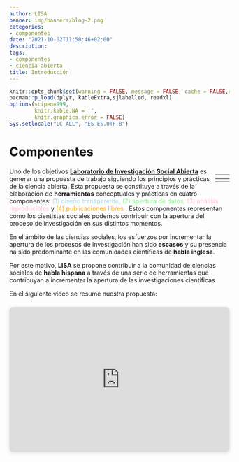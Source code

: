 ```yaml
---
author: LISA
banner: img/banners/blog-2.png
categories:
- componentes
date: "2021-10-02T11:50:46+02:00"
description:
tags:
- componentes
- ciencia abierta
title: Introducción
---
```

<link rel="stylesheet" href="https://cdn.jsdelivr.net/gh/jpswalsh/academicons@1/css/academicons.min.css">


```r
knitr::opts_chunk$set(warning = FALSE, message = FALSE, cache = FALSE,echo = F)
pacman::p_load(dplyr, kableExtra,sjlabelled, readxl)
options(scipen=999,
        knitr.kable.NA = '',
        knitr.graphics.error = FALSE)
Sys.setlocale("LC_ALL", "ES_ES.UTF-8")
```
<style>
.disegno{color: lightblue;}
.datos{color: lightgreen;}
.repro{color: pink;}
.publibres{color: orange;}
</style>

# Componentes

<div style="float: right;">

| <i class="ai ai-preregistered ai-9x" style="color:lightblue; "></i> | <i class="ai ai-open-data ai-9x" style="color:lightgreen;;"></i>      |
|----------------------------------------------------------------------------------|-----------------------------------------------------------------------------------|
| <i class="ai ai-open-materials ai-9x" style="color:pink;"></i>      | <i class="ai ai-open-access-square ai-9x" style="color:orange;"></i> |

</div>

Uno de los objetivos [**Laboratorio de Investigación Social Abierta** ]() es generar una propuesta de trabajo siguiendo los principios y prácticas de la ciencia abierta. Esta propuesta se constituye a través de la elaboración de **herramientas** conceptuales y prácticas en cuatro componentes: <span class="disegno">(1) diseño transparente, </span>  <span class="datos"> (2) apertura de datos,  </span> <span class="repro"> (3) análisis reproducibles </span> y <span class="publibres"> (4) publicaciones libres </span>. Estos componentes representan cómo los cientistas sociales podemos contribuir con la apertura del proceso de investigación en sus distintos momentos.

En el ámbito de las ciencias sociales, los esfuerzos por incrementar la apertura de los procesos de investigación han sido **escasos** y su presencia ha sido predominante en las comunidades científicas de **habla inglesa**.  

Por este motivo, **LISA** se propone contribuir a la comunidad de ciencias sociales de **habla hispana** a través de una serie de herramientas que contribuyan a incrementar la apertura de las investigaciones científicas.

En el siguiente video se resume nuestra propuesta:

<div style="position: relative; width: 100%; height: 0; padding-top: 56.2500%;
 padding-bottom: 48px; box-shadow: 0 2px 8px 0 rgba(63,69,81,0.16); margin-top: 1.6em; margin-bottom: 0.9em; overflow: hidden;
 border-radius: 8px; will-change: transform;">
  <iframe loading="lazy" style="position: absolute; width: 100%; height: 100%; top: 0; left: 0; border: none; padding: 0;margin: 0;"
    src="https:&#x2F;&#x2F;www.canva.com&#x2F;design&#x2F;DAEvRIXYTBI&#x2F;watch?embed">
  </iframe>
</div>
<a href="https:&#x2F;&#x2F;www.canva.com&#x2F;design&#x2F;DAEvRIXYTBI&#x2F;watch?utm_content=DAEvRIXYTBI&amp;utm_campaign=designshare&amp;utm_medium=embeds&amp;utm_source=link" target="_blank" rel="noopener"></a> 
